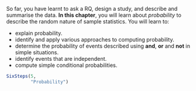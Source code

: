::: {.objectivesBox .objectives data-latex="{iconmonstr-target-4-240.png}"}
So far, you have learnt to ask a RQ, design a study, and describe and summarise the data.
**In this chapter**, you will learn about *probability* to describe the random nature of sample statistics.
You will learn to:

* explain probability.
* identify and apply various approaches to computing probability.
* determine the probability of events described using **and**, **or** and **not** in simple situations.
* identify events that are independent.
* compute simple conditional probabilities.
:::


```r
SixSteps(5, 
         "Probability")
```